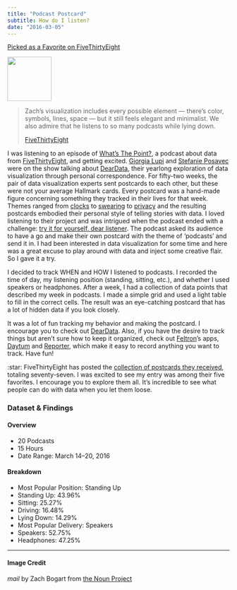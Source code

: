 ```yaml
---
title: "Podcast Postcard"
subtitle: How do I listen?
date: "2016-03-05"
---
```


<!-- Postcard Button -->
<a class="btn btn-success" href="https://fivethirtyeight.com/features/we-asked-you-to-visualize-your-podcast-listening-and-wow-did-you-deliver/" role="button"><i class="bi bi-star-fill"></i> Picked as a Favorite on FiveThirtyEight</a>
<br>

<!-- Icon Image: Small -->
<img src="images/mail.svg" width="100"/> 

>Zach’s visualization includes every possible element — there’s color, symbols, lines, space — but it still feels elegant and minimalist. We also admire that he listens to so many podcasts while lying down.
>
> [FiveThirtyEight](https://fivethirtyeight.com/features/we-asked-you-to-visualize-your-podcast-listening-and-wow-did-you-deliver/)

I was listening to an episode of [What’s The Point?](https://fivethirtyeight.com/tag/whats-the-point/), a podcast about data from [FiveThirtyEight](https://fivethirtyeight.com/), and getting excited. [Giorgia Lupi](http://giorgialupi.com/) and [Stefanie Posavec](http://www.stefanieposavec.co.uk/) were on the show talking about [DearData](http://www.dear-data.com/), their yearlong exploration of data visualization through personal correspondence. For fifty-two weeks, the pair of data visualization experts sent postcards to each other, but these were not your average Hallmark cards. Every postcard was a hand-made figure concerning something they tracked in their lives for that week. Themes ranged from [clocks](http://www.dear-data.com/by-week/#/week-01/) to [swearing](http://www.dear-data.com/week-37-a-week-of-swearing/) to [privacy](http://www.dear-data.com/week-51-a-week-of-privacy/) and the resulting postcards embodied their personal style of telling stories with data. I loved listening to their project and was intrigued when the podcast ended with a challenge: [try it for yourself, dear listener](https://fivethirtyeight.com/features/dear-data-and-fivethirtyeight-want-you-to-visualize-your-podcast-habits/). The podcast asked its audience to have a go and make their own postcard with the theme of 'podcasts' and send it in. I had been interested in data visualization for some time and here was a great excuse to play around with data and inject some creative flair. So I gave it a try.

I decided to track WHEN and HOW I listened to podcasts. I recorded the time of day, my listening position (standing, sitting, etc.), and whether I used speakers or headphones. After a week, I had a collection of data points that described my week in podcasts. I made a simple grid and used a light table to fill in the correct cells. The result was an eye-catching postcard that has a lot of hidden data if you look closely.

It was a lot of fun tracking my behavior and making the postcard. I encourage you to check out [DearData](http://www.dear-data.com/). Also, if you have the desire to track things but aren’t sure how to keep it organized, check out [Feltron](http://feltron.com/)'s apps, [Daytum](http://feltron.com/Daytum.html) and [Reporter](http://feltron.com/Reporter.html), which make it easy to record anything you want to track. Have fun!

:star: FiveThirtyEight has posted the [collection of postcards they received](https://fivethirtyeight.com/features/we-asked-you-to-visualize-your-podcast-listening-and-wow-did-you-deliver/), totaling seventy-seven. I was excited to see my entry was among their five favorites. I encourage you to explore them all. It’s incredible to see what people can do with data when you let them loose.

### Dataset & Findings

#### Overview
- 20 Podcasts
- 15 Hours
- Date Range: March 14–20, 2016

#### Breakdown
- Most Popular Position: Standing Up
- Standing Up: 43.96%
- Sitting: 25.27%
- Driving: 16.48%
- Lying Down: 14.29%
- Most Popular Delivery: Speakers
- Speakers: 52.75%
- Headphones: 47.25%

---
#### Image Credit

*mail* by Zach Bogart from [the Noun Project](https://thenounproject.com/zachbogart)